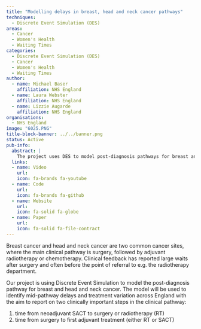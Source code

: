```yaml
---
title: "Modelling delays in breast, head and neck cancer pathways"
techniques:
  - Discrete Event Simulation (DES)
areas:
  - Cancer
  - Women's Health
  - Waiting Times
categories:
  - Discrete Event Simulation (DES)
  - Cancer
  - Women's Health
  - Waiting Times
author:
  - name: Michael Baser
    affiliation: NHS England
  - name: Laura Webster
    affiliation: NHS England
  - name: Lizzie Augarde
    affiliation: NHS England
organisations:
  - NHS England
image: "6025.PNG"
title-block-banner: ../../banner.png
status: Active
pub-info:
  abstract: |
    The project uses DES to model post-diagnosis pathways for breast and head and neck cancer. It aims to identify delays and treatment variations across England, focusing on two key steps - time from neoadjuvant SACT to surgery or radiotherapy, and time from surgery to first adjuvant treatment.
  links:
  - name: Video
    url:
    icon: fa-brands fa-youtube
  - name: Code
    url:
    icon: fa-brands fa-github
  - name: Website
    url:
    icon: fa-solid fa-globe
  - name: Paper
    url:
    icon: fa-solid fa-file-contract
---
```


Breast cancer and head and neck cancer are two common cancer sites, where the main clinical pathway is surgery, followed by adjuvant radiotherapy or chemotherapy. Clinical feedback has reported large waits after surgery and often before the point of referral to e.g. the radiotherapy department.

Our project is using Discrete Event Simulation to model the post-diagnosis pathway for breast and head and neck cancer. The model will be used to identify mid-pathway delays and treatment variation across England with the aim to report on two clinically important steps in the clinical pathway:

1. time from neoadjuvant SACT to surgery or radiotherapy (RT)
2. time from surgery to first adjuvant treatment (either RT or SACT)
